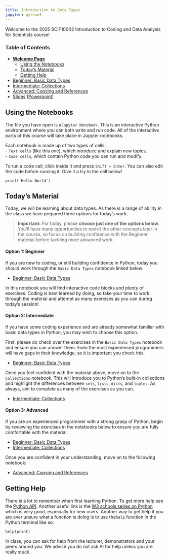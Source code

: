 ```yaml
---
title: Introduction to Data Types
jupyter: python3
---
```




Welcome to the 2025 SCIF10002 Introduction to Coding and Data Analysis for Scientists course!


### Table of Contents

 - [**Welcome Page**](./week_01_home.qmd)
   - [Using the Notebooks](#Using-the-Notebooks)
   - [Today's Material](#Today's-Material)
   - [Getting Help](#Getting-Help)

 - [Beginner: Basic Data Types](./week_01_intro_to_data_types_beginner.qmd)
 - [Intermediate: Collections](./week_01_intro_to_data_types_intermediate.qmd)
 - [Advanced: Copying and References](./week_01_intro_to_data_types_advanced.qmd)
 - [Slides](./week_01_slides.qmd) ([Powerpoint](./Lecture1_Introduction_And_Data_Types.pptx))

## Using the Notebooks

The file you have open is a`Jupyter Notebook`. This is an interactive Python environment where you can both write and run code. All of the interactive parts of this course will take place in Jupyter notebooks.  

Each notebook is made up of two types of cells:  
- `Text cells` (like this one), which introduce and explain new topics.  
- `Code cells`, which contain Python code you can run and modify.  

To run a code cell, click inside it and press `Shift + Enter`. You can also edit the code before running it. Give it a try in the cell below!

```pyodide
print('Hello World')
```

## Today's Material

Today, we will be learning about data types. As there is a range of ability in the class we have prepared three options for today's work.

> **Important:** For today, please **choose just one of the options below**. You’ll have many opportunities to revisit the other concepts later in the course, so focus on building confidence with the Beginner material before tackling more advanced work.

#### Option 1: Beginner

If you are new to coding, or still building confidence in Python, today you should work through the `Basic Data Types` notebook linked below:

- [Beginner: Basic Data Types](./week_01_intro_to_data_types_beginner.qmd)

In this notebook you will find interactive code blocks and plenty of exercises. Coding is best learned by doing, so take your time to work through the material and attempt as many exercises as you can during today’s session!

#### Option 2: Intermediate

If you have some coding experience and are already somewhat familiar with basic data types in Python, you may wish to choose this option.


First, please do check over the exercises in the `Basic Data Types` notebook and ensure you can answer them. Even the most experienced programmers will have gaps in their knowledge, so it is important you check this.

- [Beginner: Basic Data Types](./week_01_intro_to_data_types_beginner.qmd)

Once you feel confident with the material above, move on to the `Collections` notebook. This will introduce you to Python’s built-in collections and highlight the differences between `sets`, `lists`, `dicts`, and `tuples`. As always, aim to complete as many of the exercises as you can.

- [Intermediate: Collections](./week_01_intro_to_data_types_intermediate.qmd)

#### Option 3: Advanced

If you are an experienced programmer with a strong grasp of Python, begin by reviewing the exercises in the notebooks below to ensure you are fully comfortable with the material:

- [Beginner: Basic Data Types](./week_01_intro_to_data_types_beginner.qmd)  
- [Intermediate: Collections](./week_01_intro_to_data_types_intermediate.qmd)

Once you are confident in your understanding, move on to the following notebook:

- [Advanced: Copying and References](./week_01_intro_to_data_types_advanced.qmd)

## Getting Help

There is a lot to remember when first learning Python. To get more help see the [Python API](https://docs.python.org/3/library/). Another useful link is the [W3 schools series on Python](https://www.w3schools.com/python/) which is very good, especially for new users. Another way to get help if you are ever unsure what a function is doing is to use the`help` function in the Python terminal like so:

```pyodide
help(print)
```

In class, you can ask for help from the lecturer, demonstrators and your peers around you. We advise you do not ask AI for help unless you are really stuck.

